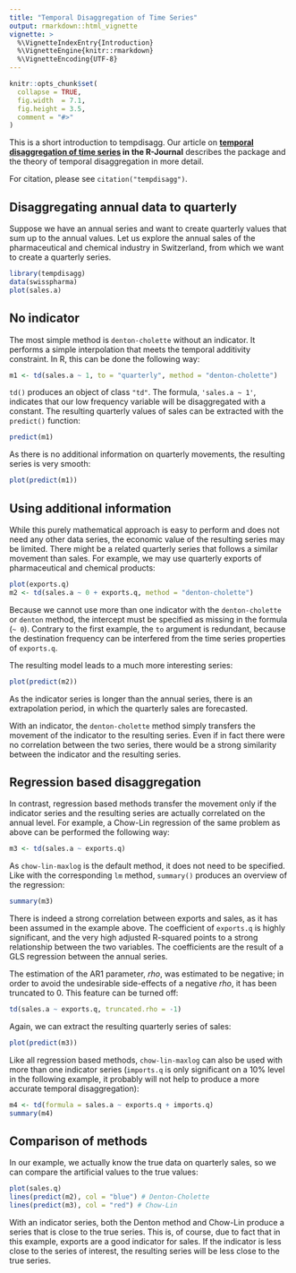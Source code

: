 ```yaml
---
title: "Temporal Disaggregation of Time Series"
output: rmarkdown::html_vignette
vignette: >
  %\VignetteIndexEntry{Introduction}
  %\VignetteEngine{knitr::rmarkdown}
  %\VignetteEncoding{UTF-8}
---
```


```r
knitr::opts_chunk$set(
  collapse = TRUE,
  fig.width  = 7.1,
  fig.height = 3.5,
  comment = "#>"
)

```

This is a short introduction to tempdisagg.
Our article on **[temporal disaggregation of time series](http://journal.r-project.org/archive/2013-2/sax-steiner.pdf) in the R-Journal** describes the package and the theory of temporal disaggregation in more detail.

For citation, please see `citation("tempdisagg")`.

## Disaggregating annual data to quarterly

Suppose we have an annual series and want to create quarterly values that sum
up to the annual values. Let us explore the annual sales of the pharmaceutical
and chemical industry in Switzerland, from which we want to create a quarterly
series.

```r
library(tempdisagg)
data(swisspharma)
plot(sales.a)
```

## No indicator

The most simple method is `denton-cholette` without an indicator. It
performs a simple interpolation that meets the temporal additivity constraint.
In R, this can be done the following way:

```r
m1 <- td(sales.a ~ 1, to = "quarterly", method = "denton-cholette")
```

`td()` produces an object of class `"td"`. The formula, `'sales.a ~ 1'`, indicates
that our low frequency variable will be disaggregated with a constant. The
resulting quarterly values of sales can be extracted with the `predict()`
function:

```r
predict(m1)
```

As there is no additional information on quarterly movements, the resulting
series is very smooth:

```r
plot(predict(m1))
```

## Using additional information

While this purely mathematical approach is easy to perform and does not need
any other data series, the economic value of the resulting series may be
limited. There might be a related quarterly series that follows a similar
movement than sales. For example, we may use quarterly exports of
pharmaceutical and chemical products:

```r
plot(exports.q)
m2 <- td(sales.a ~ 0 + exports.q, method = "denton-cholette")
```

Because we cannot use more than one indicator with the `denton-cholette` or
`denton` method, the intercept must be specified as missing in the formula
(`~ 0`). Contrary to the first example, the `to` argument is redundant, because
the destination frequency can be interfered from the time series properties of
`exports.q`.

The resulting model leads to a much more interesting series:

```r
plot(predict(m2))
```

As the indicator series is longer than the annual series, there is an
extrapolation period, in which the quarterly sales are forecasted.

With an indicator, the `denton-cholette` method simply transfers the movement
of the indicator to the resulting series. Even if in fact there were no
correlation between the two series, there would be a strong similarity between
the indicator and the resulting series.

## Regression based disaggregation

In contrast, regression based methods transfer the movement only if the
indicator series and the resulting series are actually correlated on the
annual level. For example, a Chow-Lin regression of the same problem as above
can be performed the following way:

```r
m3 <- td(sales.a ~ exports.q)
```

As `chow-lin-maxlog` is the default method, it does not need to be specified.
Like with the corresponding `lm` method, `summary()` produces an overview of the
regression:

```r
summary(m3)
```

There is indeed a strong correlation between exports and sales, as it has been
assumed in the example above. The coefficient of `exports.q` is highly
significant, and the very high adjusted R-squared points to a strong
relationship between the two variables. The coefficients are the result of a
GLS regression between the annual series.

The estimation of the AR1 parameter, *rho*, was estimated to be negative; in
order to avoid the undesirable side-effects of a negative *rho*, it has been
truncated to 0. This feature can be turned off:

```r
td(sales.a ~ exports.q, truncated.rho = -1)
```

Again, we can extract the resulting quarterly series of sales:

```r
plot(predict(m3))
```

Like all regression based methods, `chow-lin-maxlog` can also be used with
more than one indicator series (`imports.q` is only significant on a 10% level
in the following example, it probably will not help to produce a more accurate
temporal disaggregation):

```r
m4 <- td(formula = sales.a ~ exports.q + imports.q)
summary(m4)
```

## Comparison of methods

In our example, we actually know the true data on quarterly sales, so we can
compare the artificial values to the true values:

```r
plot(sales.q)
lines(predict(m2), col = "blue") # Denton-Cholette
lines(predict(m3), col = "red") # Chow-Lin
```

With an indicator series, both the Denton method and Chow-Lin produce a series
that is close to the true series. This is, of course, due to fact that in this
example, exports are a good indicator for sales. If the indicator is less
close to the series of interest, the resulting series will be less close to
the true series.



